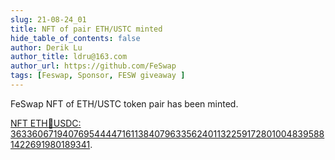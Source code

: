 ```yaml
---
slug: 21-08-24_01
title: NFT of pair ETH/USTC minted
hide_table_of_contents: false
author: Derik Lu
author_title: ldru@163.com
author_url: https://github.com/FeSwap
tags: [Feswap, Sponsor, FESW giveaway ]
---
```


FeSwap NFT of ETH/USTC token pair has been minted.

[NFT ETH🔗USDC: 36336067194076954444716113840796335624011322591728010048395881422691980189341](https://etherscan.io/tx/0x649942297bc0188e94a06a337b97179e964083225e6e0cbd501ccd99d10664d3).

